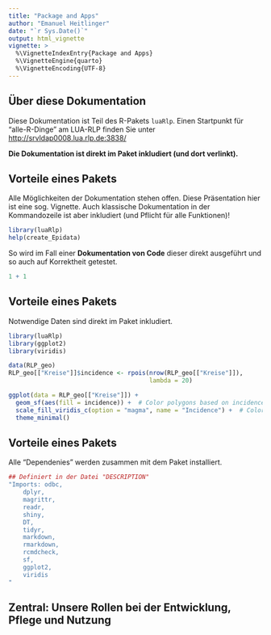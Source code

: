 ```yaml
---
title: "Package and Apps"
author: "Emanuel Heitlinger"
date: "`r Sys.Date()`"
output: html_vignette
vignette: >
  %\VignetteIndexEntry{Package and Apps}
  %\VignetteEngine{quarto}
  %\VignetteEncoding{UTF-8}
---
```

## Über diese Dokumentation

Diese Dokumentation ist Teil des R-Pakets `luaRlp`. Einen Startpunkt für "alle-R-Dinge" am LUA-RLP finden Sie unter <http://srvldap0008.lua.rlp.de:3838/>

**Die Dokumentation ist direkt im Paket inkludiert (und dort verlinkt).**

## Vorteile eines Pakets

Alle Möglichkeiten der Dokumentation stehen offen. Diese Präsentation hier ist eine sog. Vignette. Auch klassische Dokumentation in der Kommandozeile ist aber inkludiert (und Pflicht für alle Funktionen)!

```r
library(luaRlp)
help(create_Epidata)
```

So wird im Fall einer **Dokumentation von Code** dieser direkt ausgeführt und so auch auf Korrektheit getestet.

```r
1 + 1
```

## Vorteile eines Pakets

Notwendige Daten sind direkt im Paket inkludiert.

```r
library(luaRlp)
library(ggplot2)
library(viridis)
```


```r
data(RLP_geo)
RLP_geo[["Kreise"]]$incidence <- rpois(nrow(RLP_geo[["Kreise"]]), 
                                       lambda = 20)

ggplot(data = RLP_geo[["Kreise"]]) +
  geom_sf(aes(fill = incidence)) +  # Color polygons based on incidence
  scale_fill_viridis_c(option = "magma", name = "Incidence") +  # Color scale
  theme_minimal()

```

## Vorteile eines Pakets

Alle "Dependenies" werden zusammen mit dem Paket installiert. 
```r
## Definiert in der Datei "DESCRIPTION"
"Imports: odbc, 
    dplyr, 
    magrittr,
    readr, 
    shiny,
    DT, 
    tidyr,
    markdown,
    rmarkdown,
    rcmdcheck,
    sf,
    ggplot2,
    viridis
"
```


## Zentral: Unsere Rollen bei der Entwicklung, Pflege und Nutzung




